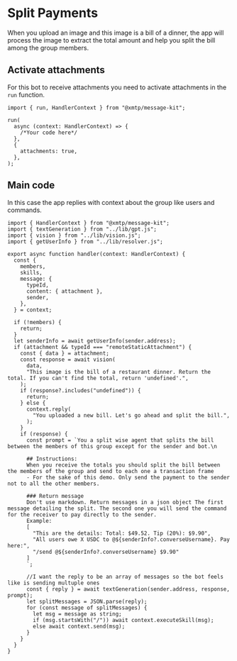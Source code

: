 # Split Payments

When you upload an image and this image is a bill of a dinner, the app will process the image to extract the total amount and help you split the bill among the group members.

## Activate attachments

For this bot to receive attachments you need to activate attachments in the `run` function.

```tsx [src/index.ts]
import { run, HandlerContext } from "@xmtp/message-kit";

run(
  async (context: HandlerContext) => {
    /*Your code here*/
  },
  {
    attachments: true,
  },
);
```

## Main code

In this case the app replies with context about the group like users and commands.

```tsx [src/handler/splitpayments.ts]
import { HandlerContext } from "@xmtp/message-kit";
import { textGeneration } from "../lib/gpt.js";
import { vision } from "../lib/vision.js";
import { getUserInfo } from "../lib/resolver.js";

export async function handler(context: HandlerContext) {
  const {
    members,
    skills,
    message: {
      typeId,
      content: { attachment },
      sender,
    },
  } = context;

  if (!members) {
    return;
  }
  let senderInfo = await getUserInfo(sender.address);
  if (attachment && typeId === "remoteStaticAttachment") {
    const { data } = attachment;
    const response = await vision(
      data,
      "This image is the bill of a restaurant dinner. Return the total. If you can't find the total, return 'undefined'.",
    );
    if (response?.includes("undefined")) {
      return;
    } else {
      context.reply(
        "You uploaded a new bill. Let's go ahead and split the bill.",
      );
    }
    if (response) {
      const prompt = `You a split wise agent that splits the bill between the members of this group except for the sender and bot.\n

      ## Instructions:
      When you receive the totals you should split the bill between the members of the group and send to each one a transaction frame
      - For the sake of this demo. Only send the payment to the sender not to all the other members.
      
      ### Return message
      Don't use markdown. Return messages in a json object The first message detailing the split. The second one you will send the command for the receiver to pay directly to the sender.
      Example:
      [  
        "This are the details: Total: $49.52. Tip (20%): $9.90",
        "All users owe X USDC to @${senderInfo?.converseUsername}. Pay here:",
        "/send @${senderInfo?.converseUsername} $9.90"
      ]
      `;

      //I want the reply to be an array of messages so the bot feels like is sending multuple ones
      const { reply } = await textGeneration(sender.address, response, prompt);
      let splitMessages = JSON.parse(reply);
      for (const message of splitMessages) {
        let msg = message as string;
        if (msg.startsWith("/")) await context.executeSkill(msg);
        else await context.send(msg);
      }
    }
  }
}
```
